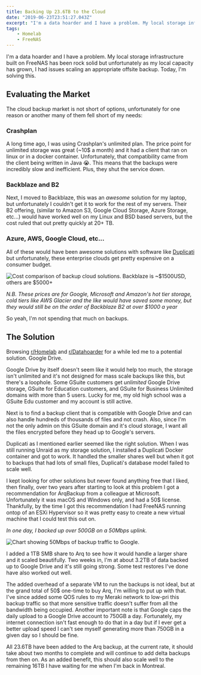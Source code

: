 ```yaml
---
title: Backing Up 23.6TB to the Cloud
date: "2019-06-23T23:51:27.043Z"
excerpt: "I'm a data hoarder and I have a problem. My local storage infrastructure built on FreeNAS has been rock solid but unfortunately as my local capacity has grown, I had issues scaling an appropriate offsite backup. Today, I'm solving this."
tags:
    - Homelab
    - FreeNAS
---
```


I'm a data hoarder and I have a problem. My local storage infrastructure built on FreeNAS has been rock solid but unfortunately as my local capacity has grown, I had issues scaling an appropriate offsite backup. Today, I'm solving this.

## Evaluating the Market

The cloud backup market is not short of options, unfortunately for one reason or another many of them fell short of my needs:

### Crashplan

A long time ago, I was using Crashplan's unlimited plan. The price point for unlimited storage was great (~10\$ a month) and it had a client that ran on linux or in a docker container. Unfortunately, that compatibility came from the client being written in Java 😭. This means that the backups were incredibly slow and inefficient. Plus, they shut the service down.

### Backblaze and B2

Next, I moved to Backblaze, this was an _awesome_ solution for my laptop, but unfortunately I couldn't get it to work for the rest of my servers. Their B2 offering, (similar to Amazon S3, Google Cloud Storage, Azure Storage, etc...) would have worked well on my Linux and BSD based servers, but the cost ruled that out pretty quickly at 20+ TB.

### Azure, AWS, Google Cloud, etc...

All of these would have been awesome solutions with software like [Duplicati](https://www.duplicati.com) but unfortunately, these enterprise clouds get pretty expensive on a consumer budget.

![Cost comparison of backup cloud solutions. Backblaze is ~$1500USD, others are $5000+](../assets/backup-clouds.png "Yikes. ")

_N.B. These prices are for Google, Microsoft and Amazon's hot tier storage, cold tiers like AWS Glacier and the like would have saved some money, but they would still be on the order of Backblaze B2 at over \$1000 a year_

So yeah, I'm not spending that much on backups.

## The Solution

Browsing [r/Homelab](https://reddit.com/r/homelab/) and [r/Datahoarder](https://reddit.com/r/datahoarder/) for a while led me to a potential solution. Google Drive.

Google Drive by itself doesn't seem like it would help too much, the storage isn't unlimited and it's not designed for mass scale backups like this, but there's a loophole. Some GSuite customers get _unlimited_ Google Drive storage, GSuite for Education customers, and GSuite for Business Unlimited domains with more than 5 users. Lucky for me, my old high school was a GSuite Edu customer and my account is still active.

Next is to find a backup client that is compatible with Google Drive and can also handle hundreds of thousands of files and not crash. Also, since I'm not the only admin on this GSuite domain and it's cloud storage, I want all the files encrypted before they head up to Google's servers.

Duplicati as I mentioned earlier seemed like the right solution. When I was still running Unraid as my storage solution, I installed a Duplicati Docker container and got to work. It handled the smaller shares well but when it got to backups that had lots of small files, Duplicati's database model failed to scale well.

I kept looking for other solutions but never found anything free that I liked, then finally, over two years after starting to look at this problem I got a recommendation for ArqBackup from a colleague at Microsoft. Unfortunately it was macOS and Windows only, and had a 50\$ license. Thankfully, by the time I got this recommendation I had FreeNAS running ontop of an ESXi Hypervisor so it was pretty easy to create a new virtual machine that I could test this out on.

_In one day, I backed up over 500GB on a 50Mbps uplink._

![Chart showing 50Mbps of backup traffic to Google. ](../assets/hermes-usage.png)

I added a 1TB SMB share to Arq to see how it would handle a larger share and it scaled beautifully. Two weeks in, I'm at about 3.2TB of data backed up to Google Drive and it's still going strong. Some test restores I've done have also worked out well.

The added overhead of a separate VM to run the backups is not ideal, but at the grand total of 50\$ one-time to buy Arq, I'm willing to put up with that. I've since added some QOS rules to my Meraki network to low-pri this backup traffic so that more sensitive traffic doesn't suffer from all the bandwidth being occupied. Another important note is that Google caps the daily upload to a Google Drive account to 750GB a day. Fortunately, my internet connection isn't fast enough to do that in a day but if I ever get a better upload speed I can't see myself generating more than 750GB in a given day so I should be fine.

All 23.6TB have been added to the Arq backup, at the current rate, it should take about two months to complete and will continue to add delta backups from then on. As an added benefit, this should also scale well to the remaining 16TB I have waiting for me when I'm back in Montreal.
